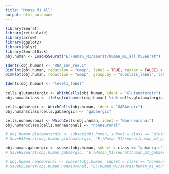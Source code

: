 ```yaml
---
title: "Mouse M1 All"
output: html_notebook
---
```


```r

library(Seurat)
library(reticulate)
library(arrow)
library(ggplot2)
library(dplyr)
library(SeuratDisk)
obj.human <- LoadH5Seurat("E:/Human_M1/seurat/human_m1_all.h5Seurat")

```


```r

Idents(obj.human) <- "RNA_snn_res.1"
DimPlot(obj.human, reduction = "umap", label = TRUE, raster = FALSE) + NoLegend() + xlim(-18, 18) + ylim(-18, 18) + coord_equal()
DimPlot(obj.human, reduction = "umap", group.by = "subclass_label", label = TRUE, raster = FALSE) + NoLegend() + xlim(-18, 18) + ylim(-18, 18) + coord_equal()

```

```r

Idents(obj.human) <- "level1_label"

cells.glutamatergic <- WhichCells(obj.human, ident = "Glutamatergic")
obj.human$class <- ifelse(colnames(obj.human) %in% cells.glutamatergic, "glutamatergic", "ambiguous")

cells.gabaergic <- WhichCells(obj.human, ident = "GABAergic")
obj.human$class[cells.gabaergic] <- "gabaergic"

cells.nonneuronal <- WhichCells(obj.human, ident = "Non-neuronal")
obj.human$class[cells.nonneuronal] <- "nonneuronal"

```


```r

# obj.human.glutamatergic <- subset(obj.human, subset = class == "glutamatergic")
# SaveH5Seurat(obj.human.glutamatergic, "E:/Human_M1/seurat/human_m1_glutamatergic.h5seurat", overwrite = TRUE, verbose = TRUE)

obj.human.gabaergic <- subset(obj.human, subset = class == "gabaergic")
# SaveH5Seurat(obj.human.gabaergic, "E:/Human_M1/seurat/human_m1_gabaergic.h5seurat", overwrite = TRUE, verbose = TRUE)

# obj.human.nonneuronal <- subset(obj.human, subset = class == "nonneuronal")
# SaveH5Seurat(obj.human.nonneuronal, "E:/Human_M1/seurat/human_m1_nonneuronal.h5seurat", overwrite = TRUE, verbose = TRUE)

```

